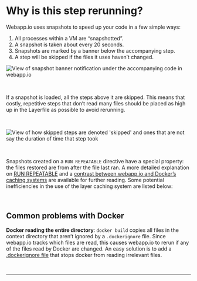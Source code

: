# Why is this step rerunning? 

Webapp.io uses snapshots to speed up your code in a few simple ways:

1. All processes within a VM are “snapshotted”.
2. A snapshot is taken about every 20 seconds.
3. Snapshots are marked by a banner below the accompanying step.
4. A step will be skipped if the files it uses haven’t changed.

<div className="section-spacing"></div>

![View of snapshot banner notification under the accompanying code in webapp.io](/docs/resources/step_rerunning_1.png)

<br />

If a snapshot is loaded, all the steps above it are skipped. This means that costly, repetitive steps that don’t read many files should be placed as high up in the Layerfile as possible to avoid rerunning.

<br />

<div className="section-spacing"></div>

![View of how skipped steps are denoted 'skipped' and ones that are not say the duration of time that step took](/docs/resources/step_rerunning_2.png)

<br />

Snapshots created on a `RUN REPEATABLE` directive have a special property: the files restored are from after the file last ran. A more detailed explanation on [RUN REPEATABLE](https://webapp.io/docs/tuning-performance/run-repeatable) and a [contrast between webapp.io and Docker’s caching systems](https://webapp.io/docs/tuning-performance/the-layerfile-cache) are available for further reading. Some potential inefficiencies in the use of the layer caching system are listed below:

<br />

<div className="section-spacing"></div>

## Common problems with Docker

**Docker reading the entire directory**: `docker build` copies all files in the context directory that aren’t ignored by a `.dockerignore` file. Since webapp.io tracks which files are read, this causes webapp.io to rerun if any of the files read by Docker are changed. An easy solution is to add a [.dockerignore file](https://docs.docker.com/engine/reference/builder/#dockerignore-file) that stops docker from reading irrelevant files.

<br />

<div className="section-spacing"></div>
<hr />
<div className="section-spacing"></div>
